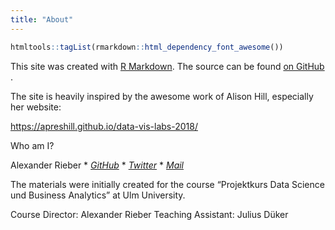 ```yaml
---
title: "About"
---
```


```r
htmltools::tagList(rmarkdown::html_dependency_font_awesome())
```



This site was created with [R Markdown](http://rmarkdown.rstudio.com/rmarkdown_websites.html). 
The source can be found [on GitHub <i class="fa fa-github"></i>]().

The site is heavily inspired by the awesome work of Alison Hill, especially her website:

<https://apreshill.github.io/data-vis-labs-2018/>

Who am I?

Alexander Rieber
  * <a href = "https://github.com/AlexRieber/"><i class="fa fa-github"> GitHub</i></a>
  * <a href = "https://twitter.com/AlexRieber"><i class="fa fa-twitter"> Twitter</i></a>
  * <a href = "alexander.rieber@uni-ulm.de"><i class="fa envelope"> Mail</i></a>

The materials were initially created for the course "Projektkurs Data Science und Business Analytics" at Ulm University.

Course Director: Alexander Rieber 
Teaching Assistant: Julius Düker


